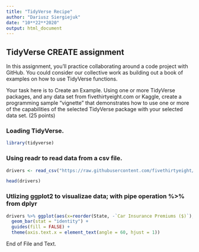 ---
title: "TidyVerse Recipe"
author: "Dariusz Siergiejuk"
date: "10**22**2020"
output: html_document
---

## TidyVerse CREATE assignment

In this assignment, you’ll practice collaborating around a code project with GitHub.  You could consider our collective work as building out a book of examples on how to use TidyVerse functions.

Your task here is to Create an Example.  Using one or more TidyVerse packages, and any data set from fivethirtyeight.com or Kaggle, create a programming sample “vignette” that demonstrates how to use one or more of the capabilities of the selected TidyVerse package with your selected data set. (25 points)

### Loading TidyVerse.

```{r, echo = FALSE}
library(tidyverse)
```

### Using readr to read data from a csv file.

```{r, echo = FALSE}
drivers <- read_csv("https://raw.githubusercontent.com/fivethirtyeight/data/master/bad-drivers/bad-drivers.csv")
```

```{r, echo = FALSE}
head(drivers)
```

### Utlizing ggplot2 to visualizae data; with pipe operation %>% from dplyr

```{r, echo = FALSE}
drivers %>% ggplot(aes(x=reorder(State, -`Car Insurance Premiums ($)`), y=`Car Insurance Premiums ($)`, fill=State)) + 
  geom_bar(stat = "identity") + 
  guides(fill = FALSE) +
  theme(axis.text.x = element_text(angle = 60, hjust = 1))
```

End of File and Text.
